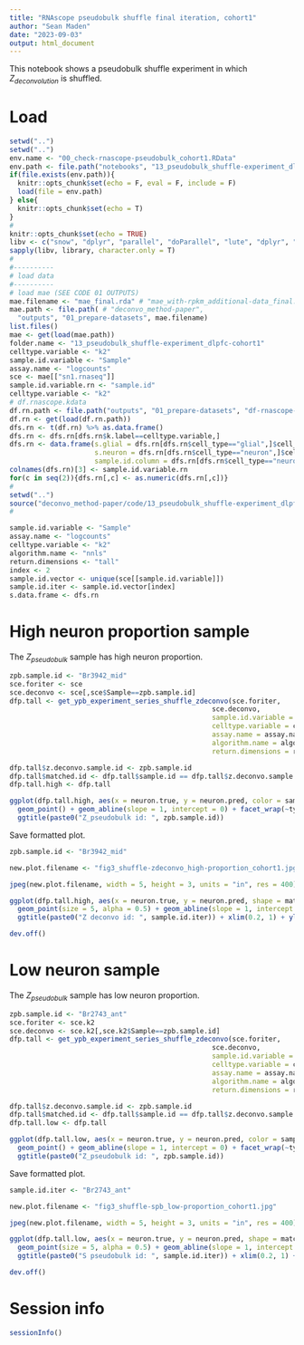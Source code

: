 ```yaml
---
title: "RNAscope pseudobulk shuffle final iteration, cohort1"
author: "Sean Maden"
date: "2023-09-03"
output: html_document
---
```


This notebook shows a pseudobulk shuffle experiment in which $Z_{deconvolution}$ is shuffled.

# Load

```r
setwd("..")
setwd("..")
env.name <- "00_check-rnascope-pseudobulk_cohort1.RData"
env.path <- file.path("notebooks", "13_pseudobulk_shuffle-experiment_dlpfc-cohort1", env.name)
if(file.exists(env.path)){
  knitr::opts_chunk$set(echo = F, eval = F, include = F)
  load(file = env.path)
} else{
  knitr::opts_chunk$set(echo = T)
}
# 
knitr::opts_chunk$set(echo = TRUE)
libv <- c("snow", "dplyr", "parallel", "doParallel", "lute", "dplyr", "scuttle")
sapply(libv, library, character.only = T)
# 
#----------
# load data
#----------
# load mae (SEE CODE 01 OUTPUTS)
mae.filename <- "mae_final.rda" # "mae_with-rpkm_additional-data_final.rda"
mae.path <- file.path( # "deconvo_method-paper", 
  "outputs", "01_prepare-datasets", mae.filename)
list.files()
mae <- get(load(mae.path))
folder.name <- "13_pseudobulk_shuffle-experiment_dlpfc-cohort1"
celltype.variable <- "k2"
sample.id.variable <- "Sample"
assay.name <- "logcounts"
sce <- mae[["sn1.rnaseq"]]
sample.id.variable.rn <- "sample.id"
celltype.variable <- "k2"
# df.rnascope.kdata
df.rn.path <- file.path("outputs", "01_prepare-datasets", "df-rnascope-info_cohort1.rda")
df.rn <- get(load(df.rn.path))
dfs.rn <- t(df.rn) %>% as.data.frame()
dfs.rn <- dfs.rn[dfs.rn$k.label==celltype.variable,]
dfs.rn <- data.frame(s.glial = dfs.rn[dfs.rn$cell_type=="glial",]$cell_size,
                     s.neuron = dfs.rn[dfs.rn$cell_type=="neuron",]$cell_size,
                     sample.id.column = dfs.rn[dfs.rn$cell_type=="neuron",]$sample_id)
colnames(dfs.rn)[3] <- sample.id.variable.rn
for(c in seq(2)){dfs.rn[,c] <- as.numeric(dfs.rn[,c])}
# 
setwd("..")
source("deconvo_method-paper/code/13_pseudobulk_shuffle-experiment_dlpfc-cohort1/00_parameters-pseudobulk.R")
# 
```

```r
sample.id.variable <- "Sample"
assay.name <- "logcounts"
celltype.variable <- "k2"
algorithm.name <- "nnls"
return.dimensions <- "tall"
index <- 2
sample.id.vector <- unique(sce[[sample.id.variable]])
sample.id.iter <- sample.id.vector[index]
s.data.frame <- dfs.rn
```

# High neuron proportion sample

The $Z_{pseudobulk}$ sample has high neuron proportion.

```r
zpb.sample.id <- "Br3942_mid"
sce.foriter <- sce
sce.deconvo <- sce[,sce$Sample==zpb.sample.id]
dfp.tall <- get_ypb_experiment_series_shuffle_zdeconvo(sce.foriter, 
                                                  sce.deconvo,
                                                  sample.id.variable = sample.id.variable,
                                                  celltype.variable = celltype.variable,
                                                  assay.name = assay.name,
                                                  algorithm.name = algorithm.name,
                                                  return.dimensions = return.dimensions)

dfp.tall$z.deconvo.sample.id <- zpb.sample.id
dfp.tall$matched.id <- dfp.tall$sample.id == dfp.tall$z.deconvo.sample.id
dfp.tall.high <- dfp.tall
```

```r
ggplot(dfp.tall.high, aes(x = neuron.true, y = neuron.pred, color = sample.id, size = matched.id)) + 
  geom_point() + geom_abline(slope = 1, intercept = 0) + facet_wrap(~type) +
  ggtitle(paste0("Z_pseudobulk id: ", zpb.sample.id))
```

Save formatted plot. 

```r
zpb.sample.id <- "Br3942_mid"

new.plot.filename <- "fig3_shuffle-zdeconvo_high-proportion_cohort1.jpg"

jpeg(new.plot.filename, width = 5, height = 3, units = "in", res = 400)

ggplot(dfp.tall.high, aes(x = neuron.true, y = neuron.pred, shape = matched.id)) + 
  geom_point(size = 5, alpha = 0.5) + geom_abline(slope = 1, intercept = 0) + facet_wrap(~type) + theme_bw() +
  ggtitle(paste0("Z deconvo id: ", sample.id.iter)) + xlim(0.2, 1) + ylim(0.2, 1)

dev.off()
```

# Low neuron sample

The $Z_{pseudobulk}$ sample has low neuron proportion.

```r
zpb.sample.id <- "Br2743_ant"
sce.foriter <- sce.k2
sce.deconvo <- sce.k2[,sce.k2$Sample==zpb.sample.id]
dfp.tall <- get_ypb_experiment_series_shuffle_zdeconvo(sce.foriter, 
                                                  sce.deconvo,
                                                  sample.id.variable = sample.id.variable,
                                                  celltype.variable = celltype.variable,
                                                  assay.name = assay.name,
                                                  algorithm.name = algorithm.name,
                                                  return.dimensions = return.dimensions)

dfp.tall$z.deconvo.sample.id <- zpb.sample.id
dfp.tall$matched.id <- dfp.tall$sample.id == dfp.tall$z.deconvo.sample.id
dfp.tall.low <- dfp.tall
```

```r
ggplot(dfp.tall.low, aes(x = neuron.true, y = neuron.pred, color = sample.id, size = matched.id)) + 
  geom_point() + geom_abline(slope = 1, intercept = 0) + facet_wrap(~type) +
  ggtitle(paste0("Z_pseudobulk id: ", zpb.sample.id))
```

Save formatted plot. 

```r
sample.id.iter <- "Br2743_ant"

new.plot.filename <- "fig3_shuffle-spb_low-proportion_cohort1.jpg"

jpeg(new.plot.filename, width = 5, height = 3, units = "in", res = 400)

ggplot(dfp.tall.low, aes(x = neuron.true, y = neuron.pred, shape = matched.id)) + 
  geom_point(size = 5, alpha = 0.5) + geom_abline(slope = 1, intercept = 0) + facet_wrap(~type) + theme_bw() +
  ggtitle(paste0("S pseudobulk id: ", sample.id.iter)) + xlim(0.2, 1) + ylim(0.2, 1)

dev.off()
```

# Session info

```r
sessionInfo()
```
